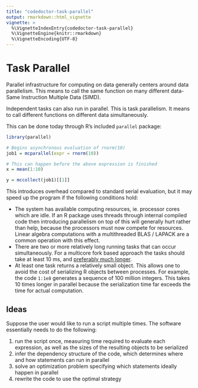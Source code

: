 ```yaml
---
title: "codedoctor-task-parallel"
output: rmarkdown::html_vignette
vignette: >
  %\VignetteIndexEntry{codedoctor-task-parallel}
  %\VignetteEngine{knitr::rmarkdown}
  %\VignetteEncoding{UTF-8}
---
```


# Task Parallel

Parallel infrastructure for computing on data generally centers around data
parallelism. This means to call the same function on many different data-
Same Instruction Multiple Data (SIMD).

Independent tasks can also run in parallel. This is task parallelism. It
means to call different functions on different data simultaneously.

This can be done today through R's included `parallel` package:


```R

library(parallel)

# Begins asynchronous evaluation of rnorm(10)
job1 = mcparallel(expr = rnorm(10))

# This can happen before the above expression is finished
x = mean(1:10)

y = mccollect(job1)[[1]]

```

This introduces overhead compared to standard serial evaluation, but it may
speed up the program if the following conditions hold:

- The system has available computing resources, ie. processor cores which
  are idle. If an R package uses threads through internal compiled code
  then introducing parallelism on top of this will generally hurt rather than
  help, because the processors must now compete for resources. Linear algebra
  computations with a multithreaded BLAS / LAPACK are a common operation
  with this effect.
- There are two or more relatively long running tasks that can occur simultaneously.
  For a multicore fork based approach the tasks should take at least 10 ms,
  and [preferably much
  longer](https://www.kernel.org/pub/linux/kernel/people/paulmck/perfbook/perfbook.html).
- At least one task returns a relatively small object. This allows one to
  avoid the cost of serializing R objects between processes. For example,
  the code `1:1e8` generates a sequence of 100 million integers. This takes
  10 times longer in parallel because the serialization time
  far exceeds the time for actual computation.


## Ideas

Suppose the user would like to run a script multiple times.
The software essentially needs to do the following:

1. run the script once, measuring time required to evaluate each
   expression, as well as the sizes of the resulting objects to be
   serialized
2. infer the dependency structure of the code, which determines where
   and how statements can run in parallel
3. solve an optimization problem specifying which statements ideally happen
   in parallel
4. rewrite the code to use the optimal strategy


